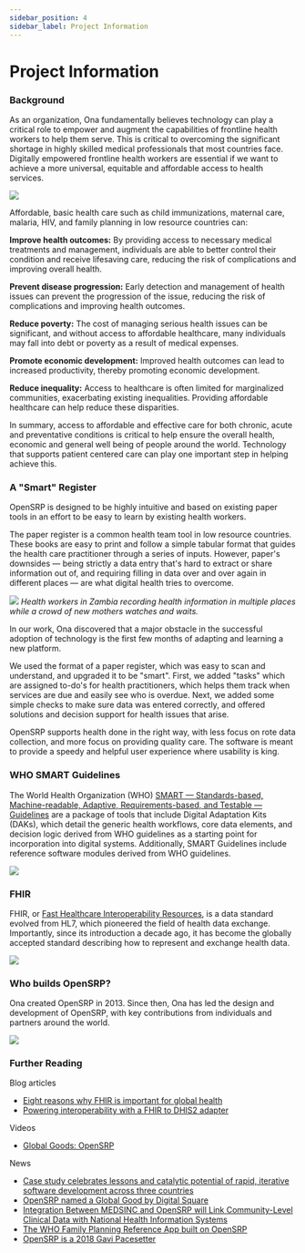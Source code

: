 ```yaml
---
sidebar_position: 4
sidebar_label: Project Information
---
```


# Project Information

### Background

As an organization, Ona fundamentally believes technology can play a critical role to empower and augment the capabilities of frontline health workers to help them serve. This is critical to overcoming the significant shortage in highly skilled medical professionals that most countries face. Digitally empowered frontline health workers are essential if we want to achieve a more universal, equitable and affordable access to health services.

![](/img/background.jpg)

Affordable, basic health care such as child immunizations, maternal care, malaria, HIV, and family planning in low resource countries can:

**Improve health outcomes:** By providing access to necessary medical treatments and management, individuals are able to better control their condition and receive lifesaving care, reducing the risk of complications and improving overall health.

**Prevent disease progression:** Early detection and management of health issues can prevent the progression of the issue, reducing the risk of complications and improving health outcomes.

**Reduce poverty:** The cost of managing serious health issues can be significant, and without access to affordable healthcare, many individuals may fall into debt or poverty as a result of medical expenses.

**Promote economic development:** Improved health outcomes can lead to increased productivity, thereby promoting economic development.

**Reduce inequality:** Access to healthcare is often limited for marginalized communities, exacerbating existing inequalities. Providing affordable healthcare can help reduce these disparities.

In summary, access to affordable and effective care for both chronic, acute and preventative conditions is critical to help ensure the overall health, economic and general well being of people around the world. Technology that supports patient centered care can play one important step in helping achieve this.

### A "Smart" Register
OpenSRP is designed to be highly intuitive and based on existing paper tools in an effort to be easy to learn by existing health workers.

The paper register is a common health team tool in low resource countries. These books are easy to print and follow a simple tabular format that guides the health care practitioner through a series of inputs. However, paper's downsides — being strictly a data entry that's hard to extract or share information out of, and requiring filling in data over and over again in different places — are what digital health tries to overcome.

![](/img/paper-registers.jpg)
*Health workers in Zambia recording health information in multiple places while a crowd of new mothers watches and waits.*

In our work, Ona discovered that a major obstacle in the successful adoption of technology is the first few months of adapting and learning a new platform.

We used the format of a paper register, which was easy to scan and understand, and upgraded it to be "smart". First, we added "tasks" which are assigned to-do's for health practitioners, which helps them track when services are due and easily see who is overdue. Next, we added some simple checks to make sure data was entered correctly, and offered solutions and decision support for health issues that arise.

OpenSRP supports health done in the right way, with less focus on rote data collection, and more focus on providing quality care. The software is meant to provide a speedy and helpful user experience where usability is king.

### WHO SMART Guidelines

The World Health Organization (WHO) [SMART — Standards-based, Machine-readable, Adaptive, Requirements-based, and Testable — Guidelines](https://www.who.int/teams/digital-health-and-innovation/smart-guidelines/) are a package of tools that include Digital Adaptation Kits (DAKs), which detail the generic health workflows, core data elements, and decision logic derived from WHO guidelines as a starting point for incorporation into digital systems. Additionally, SMART Guidelines include reference software modules derived from WHO guidelines.

![](/img/smart-guidelines.png)

### FHIR

FHIR, or [Fast Healthcare Interoperability Resources](https://hl7.org/fhir/), is a data standard evolved from HL7, which pioneered the field of health data exchange. Importantly, since its introduction a decade ago, it has become the globally accepted standard describing how to represent and exchange health data.

![](/img/fhir-resources-list.jpg)

### Who builds OpenSRP?

Ona created OpenSRP in 2013. Since then, Ona has led the design and development of OpenSRP, with key contributions from individuals and partners around the world.

![](/img/opensrp-team.jpg)

### Further Reading

Blog articles
- [Eight reasons why FHIR is important for global health](https://ona.io/home/eight-reasons-why-fhir-is-important/)
- [Powering interoperability with a FHIR to DHIS2 adapter](https://github.com/opensrp/fhircore/blob/rw-pld-gitbook-sync/docs/readme/history/#overview)

Videos
- [Global Goods: OpenSRP](https://youtu.be/KOlfiWDr1mw)

News
- [Case study celebrates lessons and catalytic potential of rapid, iterative software development across three countries](https://bidinitiative.org/blog/case-study-celebrates-lessons-and-catalytic-potential-of-rapid-iterative-software-development-across-three-countries/)
- [OpenSRP named a Global Good by Digital Square](https://ona.io/home/opensrp-named-a-global-good-by-digital-square/)
- [Integration Between MEDSINC and OpenSRP will Link Community-Level Clinical Data with National Health Information Systems](https://www.businesswire.com/news/home/20180130005503/en/Integration-Between-MEDSINC-and-OpenSRP%C2%A0will-Link-Community-Level-Clinical-Data-with-National-Health-Information-Systems)
- [The WHO Family Planning Reference App built on OpenSRP](https://fpdigitalsolution.org/case-study/the-who-family-planning-reference-app-built-on-opensrp/#introduction)
- [OpenSRP is a 2018 Gavi Pacesetter](https://ona.io/home/opensrp-is-a-2018-gavi-pacesetter/)